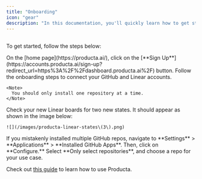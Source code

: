 ```yaml
---
title: "Onboarding"
icon: "gear"
description: "In this documentation, you'll quickly learn how to get started with Producta."
---
```


##

To get started, follow the steps below:

<Steps>
  <Step title="Step 1:  Sign up for a Producta account">
    On the [home page](https://producta.ai/), click on the [**Sign Up**](https://accounts.producta.ai/sign-up?redirect_url=https%3A%2F%2Fdashboard.producta.ai%2F) button.
  </Step>

  <Step title="Step 2: Follow onboarding steps">
    Follow the onboarding steps to connect your GitHub and Linear accounts.

    <Note>
      You should only install one repository at a time.
    </Note>
  </Step>

  <Step title="Step 3: Check Linear board">
    Check your new Linear boards for two new states. It should appear as shown in the image below:

    ![](/images/producta-linear-states\(3\).png)
  </Step>
</Steps>

<Tip>
  If you mistakenly installed multiple GitHub repos, navigate to **Settings** > **Applications** > **Installed GitHub Apps**. Then, click on **Configure.** Select **Only select repositories**, and choose a repo for your use case.
</Tip>

Check out [this guide](https://chisom.mintlify.app/producta/goodtask) to learn how to use Producta.